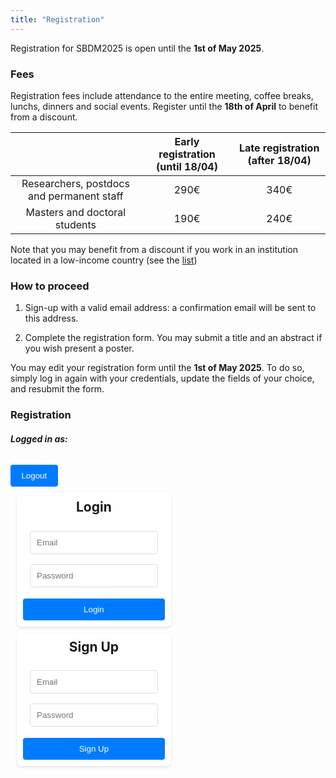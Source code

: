```yaml
---
title: "Registration"
---
```


Registration for SBDM2025 is open until the **1st of May
2025**.

### Fees

Registration fees include attendance to the entire meeting, coffee
breaks, lunchs, dinners and social events. Register until the **18th of
April** to benefit from a discount.

::: {.container-lg .justify-content-center}
::: {.justify-content-center .w-75}
|                                           | Early registration (until 18/04) | Late registration (after 18/04) |
|:----------------------------:|:-------------------:|:-------------------:|
| Researchers, postdocs and permanent staff |               290€               |              340€               |
|       Masters and doctoral students       |               190€               |              240€               |
:::
:::

Note that you may benefit from a discount if you work in an institution
located in a low-income country (see the
[list](files/Listoflowincomecountries.pdf){target="_blank"})

### How to proceed

1. Sign-up with a valid email address: a confirmation email will be sent to
this address.

1. Complete the registration form. You may submit a title and an abstract if you wish present a poster.

::: {.callout-tip}
You may edit your registration form until the **1st of May
2025**. To do so, simply log in again with your credentials, update the
fields of your choice, and resubmit the form.
:::

### Registration

```{=html}
<script type="module">
  import { initializeApp } from "https://www.gstatic.com/firebasejs/11.4.0/firebase-app.js";
  import { getAuth, createUserWithEmailAndPassword, signInWithEmailAndPassword, signOut, onAuthStateChanged, sendEmailVerification } from "https://www.gstatic.com/firebasejs/11.4.0/firebase-auth.js";

  const firebaseConfig = {
    apiKey: "AIzaSyCH3avPPXfXI49GTopvaFbeKrPtu8ufa2c",
    authDomain: "sbdm2025.firebaseapp.com",
    projectId: "sbdm2025",
    storageBucket: "sbdm2025.firebasestorage.app",
    messagingSenderId: "846447691095",
    appId: "1:846447691095:web:e41322d89f69949469ea12",
    measurementId: "G-G79REFBJ4H"
  };

  const app = initializeApp(firebaseConfig);
  const auth = getAuth(app);

  document.getElementById("login-btn").addEventListener("click", async () => {
    const email = document.getElementById("email").value;
    const password = document.getElementById("password").value;
    try {
      const userCredential = await signInWithEmailAndPassword(auth, email, password);
      if (!userCredential.user.emailVerified) {
        alert("Please verify your email address before logging in.");
        await signOut(auth);
        return;
      }
    } catch (error) {
      alert(error.message);
    }
  });

  document.getElementById("signup-btn").addEventListener("click", async () => {
    const email = document.getElementById("signup-email").value;
    const password = document.getElementById("signup-password").value;
    try {
      const userCredential = await createUserWithEmailAndPassword(auth, email, password);
      await sendEmailVerification(userCredential.user);
      alert("Verification email sent. Please check your inbox.");
    } catch (error) {
      alert(error.message);
    }
  });

  document.getElementById("logout-btn").addEventListener("click", async () => {
    await signOut(auth);
  });

  async function fetchUserData(email) {
    try {
      const response = await fetch(`https://misc.robustcircuit.eu/user/${email}`);
      const result = await response.json();
      console.log(result.data)
      if (result.success) {
        result.data._id
        document.getElementById("formName").value = result.data.name;
        document.getElementById("formEmail").value = email;
        document.getElementById("formAffiliation").value = result.data.affiliation;
        document.getElementById("formTitle").value = result.data.title;
        document.getElementById("formAbstract").value = result.data.abstract;
        document.getElementById("formFood").value = result.data.foodrestriction;
        if (result.data.discountRequest=="true"){
            document.getElementById("formDiscount").checked = true;
        }
        // Prepopulate the radio button based on formSession
        const sessionValue = result.data.session; // Assuming this matches the radio values
        const radioSessionButton = document.querySelector(`input[name="formSession"][value="${sessionValue}"]`);
        if (radioSessionButton) {
            radioSessionButton.checked = true;
        }
        // Prepopulate the radio button based on formSession
        const presentsValue = result.data.presents; // Assuming this matches the radio values
        const radioPresentsButton = document.querySelector(`input[name="formPoster"][value="${sessionValue}"]`);
        if (radioPresentsButton) {
            radioPresentsButton.checked = true;
        }
        const foodValue = result.data.foodrestriction; // Assuming this matches the radio values
        const radioFoodButton = document.querySelector(`input[name="formFood"][value="${foodValue}"]`);
        if (radioFoodButton) {
            radioFoodButton.checked = true;
        }
        const positionValue = result.data.position; // Assuming this matches the radio values
        const radioPositionButton = document.querySelector(`input[name="formPosition"][value="${foodValue}"]`);
        if (radioPositionButton) {
            radioPositionButton.checked = true;
        }
        //
        const posterOptions = document.getElementsByName("formPoster");
        const abstractPoster = document.getElementById("abstractPoster");
        const sessionPick = document.getElementById("sessionPick");
        const titlePoster = document.getElementById("titlePoster");
        const authorsPoster = document.getElementById("authorsPoster");
        const presenterPoster = document.getElementById("presenterPoster");
        function toggleAbstract() {
            // Check if the "Yes" option is selected
            const isPosterSelected = document.querySelector('input[name="formPoster"]:checked')?.value === "true";
            abstractPoster.style.display = isPosterSelected ? "block" : "none";
            sessionPick.style.display = isPosterSelected ? "block" : "none";
            titlePoster.style.display = isPosterSelected ? "block" : "none";
            presenterPoster.style.display = isPosterSelected ? "block" : "none";
            authorsPoster.style.display = isPosterSelected ? "block" : "none";
        }
        // Add event listeners to both radio buttons
        posterOptions.forEach(option => option.addEventListener("change", toggleAbstract));
        // Run the function once on page load in case of pre-selected value
        toggleAbstract();
        } else {
            document.getElementById("formEmail").value = email;
            const posterOptions = document.getElementsByName("formPoster");
            const abstractPoster = document.getElementById("abstractPoster");
            const sessionPick = document.getElementById("sessionPick");
            const titlePoster = document.getElementById("titlePoster");
            const authorsPoster = document.getElementById("authorsPoster");
            const presenterPoster = document.getElementById("presenterPoster");
            function toggleAbstract() {
                // Check if the "Yes" option is selected
                const isPosterSelected = document.querySelector('input[name="formPoster"]:checked')?.value === "true";
                abstractPoster.style.display = isPosterSelected ? "block" : "none";
                sessionPick.style.display = isPosterSelected ? "block" : "none";
                titlePoster.style.display = isPosterSelected ? "block" : "none";
                presenterPoster.style.display = isPosterSelected ? "block" : "none";
                authorsPoster.style.display = isPosterSelected ? "block" : "none";
            }
            // Add event listeners to both radio buttons
            posterOptions.forEach(option => option.addEventListener("change", toggleAbstract));
            // Run the function once on page load in case of pre-selected value
            toggleAbstract();
        }
      } catch (error) {
        console.error("Error fetching user data:", error);
    }
  }

  onAuthStateChanged(auth, (user) => {
    if (user && user.emailVerified) {
      document.getElementById("auth-container").style.display = "none";
      document.getElementById("signup-container").style.display = "none";
      document.getElementById("user-container").style.display = "block";
      document.getElementById("logged-container").style.display = "block";
      document.getElementById("user-email").innerText = `Logged in as: ${user.email}`;
      document.getElementById("formEmail").value = user.email;
      fetchUserData(user.email);
    } else {
      document.getElementById("logged-container").style.display = "none";
      document.getElementById("auth-container").style.display = "block";
      document.getElementById("signup-container").style.display = "block";
      document.getElementById("user-container").style.display = "none";
      document.getElementById("logged-container").style.display = "none";
    }
  });

  document.getElementById("registrationForm").addEventListener("submit", async function(event) {
    event.preventDefault();
    const user = auth.currentUser;
    if (!user || !user.emailVerified) return;
    // manage checkbox
    let discountCheckbox = document.getElementById("formDiscount");
    let hiddenInput = document.createElement("input");
    hiddenInput.type = "hidden";
    hiddenInput.name = "formDiscount";
    hiddenInput.value = discountCheckbox.checked ? "true" : "false";
    // manages abstract text
    let abstractText = document.getElementById("formAbstract").value.trim();
    let wordCount = abstractText.split(/\s+/).filter(word => word.length > 0).length;
    if (wordCount > 200) {
        alert("Abstract cannot exceed 200 words.");
        event.preventDefault(); // Stop form submission
    }
    this.appendChild(hiddenInput);
    const formData = {
      form_id: document.getElementById("formId").value,
      name: document.getElementById("formName").value,
      position: document.querySelector('input[name="formPosition"]:checked').value,
      affiliation: document.getElementById("formAffiliation").value,
      foodrestriction: document.querySelector('input[name="formFood"]:checked').value,
      poster: document.querySelector('input[name="formPoster"]:checked').value,
      title: document.getElementById("formTitle").value,
      authors: document.getElementById("formAuthors").value,
      presenter: document.getElementById("formPresenter").value,
      abstract: document.getElementById("formAbstract").value,
      session: document.querySelector('input[name="formSession"]:checked').value,
      discountRequest: hiddenInput.value,
      email: user.email,
    };
    try {
      const response = await fetch("https://misc.robustcircuit.eu/submit-form", {
        method: "POST",
        headers: { "Content-Type": "application/json" },
        body: JSON.stringify(formData)
      });
      const result = await response.json();
      document.getElementById("responseMessage").innerText = result.message;
    } catch (error) {
      document.getElementById("responseMessage").innerText = "Error submitting the form.";
    }
  });


</script>
```

```{=html}
<style>

    .auth-container, .signup-container, .user-container {
        background-color: #fff;
        padding: 10px;
        border-radius: 8px;
        box-shadow: 0 2px 4px rgba(0, 0, 0, 0.1);
        width: 100%;
        text-align: center;
        margin: 10px;
    }

    input[type="email"], input[type="password"] {
        width: calc(100% - 22px);
        padding: 10px;
        margin: 8px 0;
        border: 1px solid #ddd;
        border-radius: 4px;
        box-sizing: border-box;
    }

    button {
        background-color: #007bff;
        color: white;
        padding: 10px 15px;
        border: none;
        border-radius: 4px;
        cursor: pointer;
        width: 100%;
        margin-top: 10px;
    }

    button:hover {
        background-color: #0056b3;
    }

    .user-container {
        display: none; /* Hidden by default */
    }

    .form-check-label{
      margin-left: 10px;
    }

</style>
```

<!-- Login Form -->

```{=html}

<div class="container-lg">
    <div class="logged-container row justify-content-center" id="logged-container">
        <div class="col-md-5">
            <div class="d-flex justify-content-between align-items-center">
                <h5 id="user-email" class="mb-0">Logged in as:</h5>
                <button id="logout-btn" class="btn btn-primary" style="max-width:15%">Logout</button>
            </div>
        </div>
    </div>
    <div class="d-flex row justify-content-between flex-wrap" style="width:100%">
        <div style="width:45%">
            <div class="auth-container text-center" id="auth-container">
                <h2 style="margin-top:0px">Login</h2>
                <input type="email" id="email" class="form-control" placeholder="Email" autocomplete="username">
                <input type="password" id="password" class="form-control" placeholder="Password" autocomplete="current-password">
                <button id="login-btn" class="btn btn-primary mt-2">Login</button>
            </div>
        </div>
        <div style="width:45%">
            <div class="signup-container text-center" id="signup-container">
                <h2 style="margin-top:0px">Sign Up</h2>
                <input type="email" id="signup-email" class="form-control" placeholder="Email">
                <input type="password" id="signup-password" class="form-control" placeholder="Password">
                <button id="signup-btn" class="btn btn-success mt-2">Sign Up</button>
            </div>
        </div>
    </div>
    <div class="user-container row justify-content-center" id="user-container">
        <div class="container mt-5" style="text-align:left">
            <h3>Registration Form</h3>
            <form id="registrationForm">
                <input type="hidden" id="formId" name="formId" value="noId">
                <div class="mb-3">
                    <label for="formName" class="form-label">First & last name</label>
                    <input type="text" class="form-control" id="formName" required>
                </div>
                <div class="mb-3">
                    <label for="formEmail" class="form-label">Email</label>
                    <input type="text" class="form-control" id="formEmail" readonly>
                </div>
                <div class="mb-3">
                    <label for="formAffiliation" class="form-label">Affiliation</label>
                    <input type="text" class="form-control" id="formAffiliation" required>
                </div>
                <div class="mb-3">
                    <label class="form-label">Do you have food restrictions?</label>
                    <div class="form-check">
                        <input class="form-check-input" type="radio" name="formFood" id="foodoption1" value="No" checked required>
                        <label class="form-check-label" for="foodoption1">No</label>
                    </div>
                    <div class="form-check">
                        <input class="form-check-input" type="radio" name="formFood" id="foodoption2" value="Vegetarian" required>
                        <label class="form-check-label" for="foodoption2">Vegetarian</label>
                    </div>
                    <div class="form-check">
                        <input class="form-check-input" type="radio" name="formFood" id="foodoption3" value="Vegan" required>
                        <label class="form-check-label" for="foodoption3">Vegan</label>
                    </div>
                </div>
                <div class="mb-3">
                    <label class="form-label">What is your position?</label>
                    <div class="form-check">
                        <input class="form-check-input" type="radio" name="formPosition" id="optionposition1" value="Researcher" required>
                        <label class="form-check-label" for="optionposition1">Researcher, postdoc or permanent research staff</label>
                    </div>
                    <div class="form-check">
                        <input class="form-check-input" type="radio" name="formPosition" id="optionposition2" value="Student" required>
                        <label class="form-check-label" for="optionposition2">Master or PhD student</label>
                    </div>
                </div>
                <div class="mb-3">
                    <div class="form-check">
                        <input class="form-check-input" type="checkbox" id="formDiscount" name="formDiscount">
                        <label class="form-check-label" for="formDiscount">Request a discount by ticking this box (low-income countries only)</label>
                    </div>
                </div>
                <div class="mb-3">
                    <label class="form-label">Will you present a poster at SBDM2025?</label>
                    <div class="form-check">
                        <input class="form-check-input" type="radio" name="formPoster" id="optionposter1" value="false" checked required>
                        <label class="form-check-label" for="optionposter1">No</label>
                    </div>
                    <div class="form-check">
                        <input class="form-check-input" type="radio" name="formPoster" id="optionposter2" value="true" required>
                        <label class="form-check-label" for="optionposter2">Yes</label>
                    </div>
                </div>
                <div class="mb-3" id="titlePoster">
                    <label for="formAbstract" class="form-label">Poster title</label>
                    <input type="text" class="form-control" id="formTitle" required>
                </div>
                <div class="mb-3" id="authorsPoster">
                    <label for="formAuthors" class="form-label">Authors</label>
                    <input type="text" class="form-control" id="formAuthors" required>
                </div>
                <div class="mb-3" id="presenterPoster">
                    <label for="formPresenter" class="form-label">Presenter</label>
                    <input type="text" class="form-control" id="formPresenter" required>
                </div>
                <div class="mb-3" id="abstractPoster">
                    <label for="formAbstract" class="form-label">Poster abstract (max. 200 words)</label>
                    <textarea class="form-control" id="formAbstract" rows="8" required></textarea>
                </div>
                <div class="mb-3" id="sessionPick">
                    <label class="form-label">Indicate the session that corresponds best to your poster.</label>
                    <div class="form-check">
                        <input class="form-check-input" type="radio" name="formSession" id="option1" value="Temporal Dynamics of decision making" required>
                        <label class="form-check-label" for="option1">Temporal Dynamics of decision making</label>
                    </div>
                    <div class="form-check">
                        <input class="form-check-input" type="radio" name="formSession" id="option2" value="Causal manipulations in decision making" required>
                        <label class="form-check-label" for="option2">Causal manipulations in decision making</label>
                    </div>
                    <div class="form-check">
                        <input class="form-check-input" type="radio" name="formSession" id="option3" value="Social cognition and decision making across species" required>
                        <label class="form-check-label" for="option3">Social cognition and decision making across species</label>
                    </div>
                    <div class="form-check">
                        <input class="form-check-input" type="radio" name="formSession" id="option4" value="Naturalistic & context-dependant decision making" required>
                        <label class="form-check-label" for="option4">Naturalistic & context-dependant decision making</label>
                    </div>
                    <div class="form-check">
                        <input class="form-check-input" type="radio" name="formSession" id="option5" value="Brain-body interaction and decision making" required>
                        <label class="form-check-label" for="option5">Brain-body interaction and decision making</label>
                    </div>
                    <div class="form-check">
                        <input class="form-check-input" type="radio" name="formSession" id="option6" value="Comparative decision across agents" required>
                        <label class="form-check-label" for="option6">Comparative decision across agents</label>
                    </div>
                    <div class="form-check">
                        <input class="form-check-input" type="radio" name="formSession" id="option6" value="I am not sure" required>
                        <label class="form-check-label" for="option6">I am not sure</label>
                    </div>
                </div>
                <button type="submit" class="btn btn-primary">Submit</button>
            </form>
            <p id="responseMessage" class="mt-3"></p>
        </div>
    </div>
</div>
```